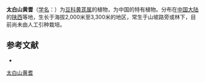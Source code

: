 {{Speciesbox
| name = 太白山黄耆
| status = 
| status_system = 
| image =
| genus = Astragalus
| species = taipaishanensis
| authority = Y. C. Ho et S. B. Ho in Bull.
}}

'''太白山黄耆'''（[[学名|学名]]：{{lang|la|''Astragalus taipaishanensis''}}）为[[豆科|豆科]][[黄芪属|黄芪属]]的植物，为中国的特有植物。分布在[[中国大陆|中国大陆]]的[[陕西|陕西]]等地，生长于海拔2,000米至3,300米的地区，常生于山坡路旁或林下，目前尚未由人工引种栽培。

== 参考文献 ==
<div class="references-small">
* {{cite web| url =http://www.bioinfo.cn/db05/KmzwSpecies.php?action=view&id=15820| title =太白山黄耆| work =《中国高等植物数据库全库》| publisher =中国科学院微生物研究所| author =昆明植物研究所| accessdate =2009-02-25| deadurl =yes| archiveurl =https://web.archive.org/web/20160305063434/http://www.bioinfo.cn/db05/KmzwSpecies.php?action=view&id=15820| archivedate =2016-03-05}}
</div>
{{Taxonbar|from=Q10941650}}

[[Category:黄芪属|太白山黄耆]]


{{植物小作品}}